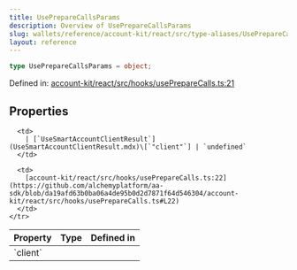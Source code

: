 ```yaml
---
title: UsePrepareCallsParams
description: Overview of UsePrepareCallsParams
slug: wallets/reference/account-kit/react/src/type-aliases/UsePrepareCallsParams
layout: reference
---
```


```ts
type UsePrepareCallsParams = object;
```

Defined in: [account-kit/react/src/hooks/usePrepareCalls.ts:21](https://github.com/alchemyplatform/aa-sdk/blob/da19afd63b0ba06a4de95b0d2d7871f64d546304/account-kit/react/src/hooks/usePrepareCalls.ts#L21)

## Properties

<table>
  <thead>
    <tr>
      <th align="left">Property</th>
      <th align="left">Type</th>
      <th align="left">Defined in</th>
    </tr>
  </thead>

  <tbody>
    <tr>
      <td>
        <a id="client" /> `client`
      </td>

      <td>
        | [`UseSmartAccountClientResult`](UseSmartAccountClientResult.mdx)\[`"client"`] | `undefined`
      </td>

      <td>
        [account-kit/react/src/hooks/usePrepareCalls.ts:22](https://github.com/alchemyplatform/aa-sdk/blob/da19afd63b0ba06a4de95b0d2d7871f64d546304/account-kit/react/src/hooks/usePrepareCalls.ts#L22)
      </td>
    </tr>

  </tbody>
</table>
